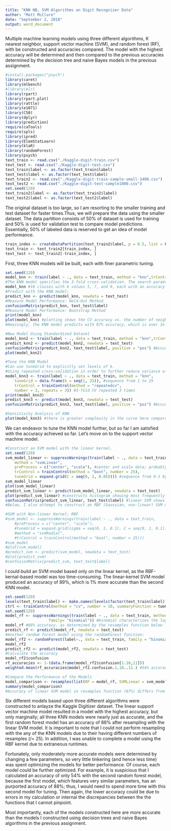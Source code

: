 ---
title: "KNN NB, SVM Algorithms on Digit Recognizer Data"
author: "Matt McClure"
date: "September 2, 2018"
output: word_document
---
Multiple machine learning models using three different algorithms, K nearest neighbor, support vector machine (SVM), and random forest (RF), with be constructed and accuracies compared. The model with the highest accuracy will be determined and then compared to the previous accuracies determined by the decision tree and naive Bayes models in the previous assignment.
```{r Data Import}
#install.packages("psych")
library(caret)
library(mlbench)
#library(mlr)
library(rpart)
library(rpart.plot)
library(rattle)
library(e1071)
library(C50)
library(dplyr)
library(prediction)
require(caTools)
require(spls)
library(ipred)
library(ElemStatLearn)
library(klaR)
library(randomForest)
library(psych)
text_train <- read.csv("./Kaggle-digit-train.csv")
text_test <- read.csv("./Kaggle-digit-test.csv")
text_train$label <- as.factor(text_train$label)
text_test$label <- as.factor(text_test$label)
text_train2 <- read.csv("./Kaggle-digit-train-sample-small-1400.csv")
text_test2 <- read.csv("./Kaggle-digit-test-sample1000.csv")
set.seed(120)
text_train2$label <- as.factor(text_train2$label)
text_test2$label <- as.factor(text_test2$label)
```
The original dataset is too large, so I am resorting to the smaller training and test dataset for faster times.Thus, we will prepare the data using the smaller dataset. The data partition consists of 50% of dataset is used for training and 50% is used for validation test to compare model predictions. Essentially, 50% of labeled data is reserved to get an idea of model performance.
```{r Data Pre-Processing}
train_index <- createDataPartition(text_train2$label, p = 0.5, list = FALSE) #50% of data from dataset and 50% for evaluation
text_train <- text_train2[train_index, ]
text_test <- text_train2[-train_index, ]
```
First, three KNN models will be built, each with finer parametric tuning.
```{r KNN Model}
set.seed(120)
model_knn <- train(label ~ ., data = text_train, method = "knn",trControl = trainControl(method = 'cv', number = 3, search = "grid"))
#The KNN model specifies the 3-fold cross-validation. The search paramter was also added in case it is necessary to construct a grid of hyper-parameters within the KNN model.
model_knn #10 classes with k values 5, 7, and 9, each with an accuracy >82% and kappa >80.
#Predict with the KNN model:
predict_knn <- predict(model_knn, newdata = text_test)
#Measure Model Performance: Hold-Out Method
confusionMatrix(predict_knn, text_test$label)
#Measure Model Performance: Bootstrap Method
print(model_knn)
plot(model_knn) #plotting shows the CV accuracy vs. the number of neighbors
#Amazingly, the KNN model predicts with 87% accuracy, which is over 3x more accurate than my decision tree model and over 1.5x more accurate than my naive Bayes model.

#New Model Using Standardized Dataset
model_knn2 <- train(label ~ ., data = text_train, method = "knn",trControl = trainControl(method = 'cv', number = 3, search = "grid"))
predict_knn2 <- predict(model_knn2, newdata = text_test)
confusionMatrix(predict_knn2, text_test$label, positive = "pos") #Accuracy increased by 1%, to 88%.
plot(model_knn2)

#Tune the KNN Model
#Can use tuneGrid to explicitly set levels of k.
#Using repeated cross-validation in order to further reduce variance of estimates.
model_knn3 <- train(label ~ ., data = text_train, method = "knn",
    tuneGrid = data.frame(k = seq(1, 25)), #sequence from 1 to 25
    trControl = trainControl(method = "repeatedcv", 
    number = 3, repeats = 3)) #3-fold CV repeated 3 times
print(model_knn3)
predict_knn3 <- predict(model_knn3, newdata = text_test)
confusionMatrix(predict_knn3, text_test$label, positive = "pos") #Accuracy increased by 2% from first model, to 89%.

#Sensitivity Analysis of KNN
plot(model_knn3) #there is greater complexity in the curve here compared to the previous two KNN models.
```
We can endeavor to tune the KNN model further, but so far I am satisfied with the accuracy achieved so far. Let's move on to the support vector machine model.
```{r Linear SVM Model}
#Construct an SVM model with the linear kernel.
set.seed(120)
svm_model_linear <- suppressWarnings(train(label ~ ., data = text_train,
    method = "svmLinear",
    preProcess = c("center", "scale"), #center and scale data; probably not necessary but included anyway
    trControl = trainControl(method = "boot", number = 25),
    tuneGrid = expand.grid(C = seq(0, 1, 0.05)))) #sequence from 0-1 by 0.05 intervals
svm_model_linear
plot(svm_model_linear)
predict_svm_linear <- predict(svm_model_linear, newdata = text_test)
plot(predict_svm_linear) #constructs histogram showing most frequently occuring predicted labels
confusionMatrix(predict_svm_linear, text_test$label) #linear SVM shows 89% accuracy
#Below, I also attempt to construct an RBF (Gaussian, non-linear) SVM model, but the computation time took far too long. More importantly, the RBF kernel will not typically yield a greater accuracy, so it's probably not worth using the resources (and time) required the model to complete.

#SVM with Non-linear Kernel: RBF
#svm_model <- suppressWarnings(train(label ~ ., data = text_train,
    #preProcess = c("center", "scale"),
    #tuneGrid = expand.grid(sigma = seq(0, 1, 0.1), C = seq(0, 1, 0.1)),
    #method = "svmRadial",
    #trControl = trainControl(method = "boot", number = 25)))
#svm_model
#plot(svm_model)
#predict_svm <- predict(svm_model, newdata = text_test)
#plot(predict_svm)
#confusionMatrix(predict_svm, text_test$label)
```
I could build an SVM model based only on the linear kernel, as the RBF-kernal-based model was too time-consuming. The linear-kernel SVM model produced an accuracy of 89%, which is 1% more accurate than the second KNN model.
```{r Random Forest and Final Results}
set.seed(120)
levels(text_train$label) <- make.names(levels(factor(text_train$label)))
ctrl <- trainControl(method = "cv", number = 10, summaryFunction = twoClassSummary,classProbs = TRUE)
set.seed(120)
model_rf <- suppressWarnings(train(label ~ ., data = text_train, method = "rf",preProcess = c("center", "scale"),
                   family= "binomial")) #binomial characterizes the logit model used
model_rf #88% accuracy, as determined by the resamples function below
predict_rf <- predict(model_rf, newdata = text_test)
#Another random forest model using the randomForest function:
model_rf2 <- randomForest(label~., data = text_train, family = "binomial", maxnodes = 5)
model_rf2
predict_rf2 <- predict(model_rf2, newdata = text_test)
#Calculate the accuracy
model_rf2$confusion
rf_accuracies <- 1-(data.frame(model_rf2$confusion[1:10,11]))
weighted.mean(rf_accuracies$model_rf2.confusion.1.10..11.) #54% accuracy

#Compare the Performance of the Models
model_comparison <- resamples(list(RF = model_rf, SVMLinear = svm_model_linear)) #The KNN models do not have the same number of resamples as the other models, so I can compare only the random forest and SVM models.
summary(model_comparison)
#Accuracy of linear SVM model in resamples function (87%) differs from what the confusion matrix tells us above (89%). In addition, the accuracy of the first random forest model is 88%, whereas, as calculated not using resamples function, the accuracy of the second random forest model is 54%, which is the worst of all the models.
```
Six different models based upon three different algorithms were constructed to anlayze the Kaggle Digitizer dataset. The linear support vector machine model resulted in a model with the highest accuracy, but only marginally; all three KNN models were nearly just as accurate, and the first random forest model has an accuracy of 88% after resampling with the linear SVM model. It is important to note that I could not perform resampling with the any of the KNN models due to their having different numbers of resamples (/= 25). In addition, I was unable to complete a model using the RBF kernel due to extraneous runtimes.

Fortunately, only moderately more accurate models were determined by changing a few parameters, so very little tinkering (and hence less time) was spent optimizing the models for better performance. Of course, each model could be further optimized. For example, it is suspicious that I calculated an accuracy of only 54% with the second random forest model, because the first model, which features very similar parameters, has an purported accuracy of 88%; thus, I would need to spend more time with this second model for tuning. Then again, the lower accuracy could be due to errors in my calculation or internal the discrepancies between the the functions that I cannot pinpoint.

Most importantly, each of the models constructed here are more accurate than the models I constructed using decision trees and naive Bayes algorithms in the previous assignment.
